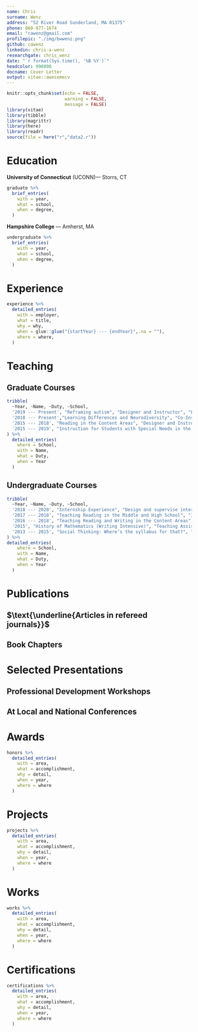```yaml
---
name: Chris
surname: Wenz
address: "52 River Road Sunderland, MA 01375"
phone: 860-977-1674
email: "cawenz@gmail.com"
profilepic: "./img/bwwenz.png"
github: cawenz
linkedin: chris-a-wenz
researchgate: chris_wenz
date: "`r format(Sys.time(), '%B %Y')`"
headcolor: 990000
docname: Cover Letter
output: vitae::awesomecv
---
```

```r
knitr::opts_chunk$set(echo = FALSE,
                      warning = FALSE,
                      message = FALSE)
library(vitae)
library(tibble)
library(magrittr)
library(here)
library(readr)
source(file = here("r","data2.r"))
```
# Education
**University of Connecticut** (UCONN)--- Storrs, CT
```r
graduate %>%
  brief_entries(
    with = year,
    what = school,
    when = degree,
  )
```
**Hampshire College** --- Amherst, MA
```r
undergraduate %>%
  brief_entries(
    with = year,
    what = school,
    when = degree,
  )
```

# Experience
```r
experience %>%
  detailed_entries(
    with = employer,
    what = title,
    why = why,
    when = glue::glue("{startYear} --- {endYear}",.na = ""),
    where = where,
  )
```
# Teaching
## Graduate Courses
```r
tribble(
  ~Year, ~Name, ~Duty, ~School,
  '2019 --- Present', "Reframing autism", "Designer and Instructor", "Landmark College",
  '2018 --- Present',"Learning Differences and Neurodiversity", "Co-Instructor", "Landmark College",
  '2015 --- 2018', "Reading in the Content Areas", "Designer and Instructor", "UCONN",
  '2015 --- 2019', "Instruction for Students with Special Needs in the Mainstream","Instructor", "UConn"
) %>% 
  detailed_entries(
    where = School,
    with = Name, 
    what = Duty,
    when = Year
  )
```
## Undergraduate Courses
```r
tribble(
  ~Year, ~Name, ~Duty, ~School,
  '2018 --- 2020', "Internship Experience", "Design and supervise internships in neuro-cognitive research, graphic design, and software development", "Landmark College",
  '2017 --- 2018', "Teaching Reading in the Middle and High School", "Instructor", "UCONN",
  '2016 --- 2018', "Teaching Reading and Writing in the Content Areas", "Instructor", "UCONN",
  '2015', "History of Mathematics (Writing Intensive)", "Teaching Assistant and Co-Designer","UCONN",
  '2013 --- 2015', "Social Thinking: Where’s the syllabus for that?", "Co-Designer and Instructor", "UCONN"
) %>% 
detailed_entries(
    where = School,
    with = Name, 
    what = Duty,
    when = Year
  )
```

# Publications
## $\text{\underline{Articles in refereed journals}}$
```{=latex}
\setlength{\parindent}{-0.2in}
\setlength{\leftskip}{0.2in}
\setlength{\parskip}{8pt}
Gabriel, R., \textbf{Wenz, C.} (2017). Three Directions for Disciplinary Literacy. \emph{Educational Leadership}, 74(5), Online Supplement to the February 2017 issue: https://lcirt.link/gabrielandwenz2017.

Gabriel, R., \textbf{Wenz, C.}, \& Dostal, H. (2016). Disciplinary Text-Dependent Questions: Questioning for Learning in the Disciplines. The Challenge of Literacy in the Disciplines. \emph{The Clearing House: A Journal of Educational Strategies, Issues and Ideas,} 89(6), 202–207. https://doi.org/10.1080/00098655.2016.1209154
```
## Book Chapters
```{=latex}
\setlength{\parindent}{-0.2in}
\setlength{\leftskip}{0.2in}
\setlength{\parskip}{8pt}
\textbf{Wenz, C.}, Kowitt, J. \& Friedlander, L. (2017). A Museum Based Program to Support Adolescents and Adults with ASD: Results of a Pilot Study and Suggestions for Implementation. In, \emph{Examining the Intersection of Arts and Special Education, Volume 3.} Kennedy Center for Performing Arts, Washington, DC.
%\pagebreak
```
# Selected Presentations
## Professional Development Workshops

## At Local and National Conferences





# Awards
```r

honors %>%
  detailed_entries(
    with = area,
    what = accomplishment,
    why = detail,
    when = year,
    where = where
  )

```

# Projects

```r

projects %>%
  detailed_entries(
    with = area,
    what = accomplishment,
    why = detail,
    when = year,
    where = where
  )

```

# Works

```r

works %>%
  detailed_entries(
    with = area,
    what = accomplishment,
    why = detail,
    when = year,
    where = where
  )

```

# Certifications

```r

certifications %>%
  detailed_entries(
    with = area,
    what = accomplishment,
    why = detail,
    when = year,
    where = where
  )

```



